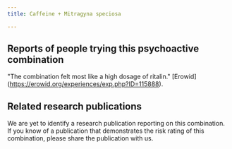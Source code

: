 ---
title: Caffeine + Mitragyna speciosa

---

## Reports of people trying this psychoactive combination

"The combination felt most like a high dosage of ritalin." [Erowid] (https://erowid.org/experiences/exp.php?ID=115888).


## Related research publications

We are yet to identify a research publication reporting on this combination. If you know of a publication that demonstrates the risk rating of this combination, please share the publication with us.
